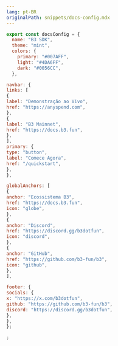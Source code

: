 ```yaml
---
lang: pt-BR
originalPath: snippets/docs-config.mdx
---
```

```jsx
export const docsConfig = {
  name: "B3 SDK",
  theme: "mint",
  colors: {
    primary: "#007AFF",
    light: "#4DA6FF",
    dark: "#0056CC",
  },

navbar: {
links: [
{
label: "Demonstração ao Vivo",
href: "https://anyspend.com",
},
{
label: "B3 Mainnet",
href: "https://docs.b3.fun",
},
],
primary: {
type: "button",
label: "Comece Agora",
href: "/quickstart",
},
},

globalAnchors: [
{
anchor: "Ecossistema B3",
href: "https://docs.b3.fun",
icon: "globe",
},
{
anchor: "Discord",
href: "https://discord.gg/b3dotfun",
icon: "discord",
},
{
anchor: "GitHub",
href: "https://github.com/b3-fun/b3",
icon: "github",
},
],

footer: {
socials: {
x: "https://x.com/b3dotfun",
github: "https://github.com/b3-fun/b3",
discord: "https://discord.gg/b3dotfun",
},
},
};

;
```
